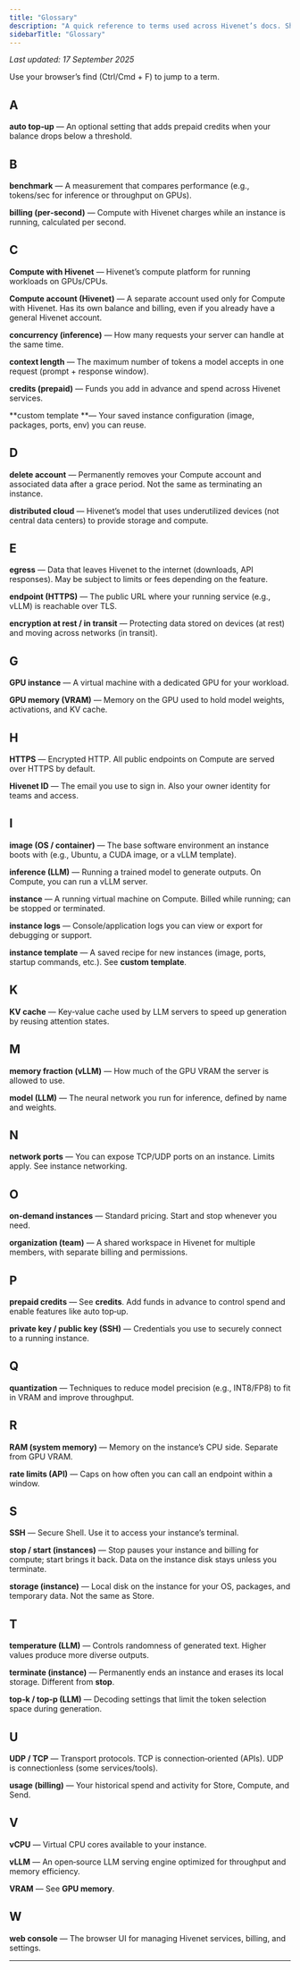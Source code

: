 ```yaml
---
title: "Glossary"
description: "A quick reference to terms used across Hivenet’s docs. Short, plain‑English definitions. Alphabetical."
sidebarTitle: "Glossary"
---
```


_Last updated: 17 September 2025_

<Tip>
  Use your browser’s find (Ctrl/Cmd + F) to jump to a term.
</Tip>

## A

**auto top‑up** — An optional setting that adds prepaid credits when your balance drops below a threshold.

## B

**benchmark** — A measurement that compares performance (e.g., tokens/sec for inference or throughput on GPUs).

**billing (per‑second)** — Compute with Hivenet charges while an instance is running, calculated per second.

## C

**Compute with Hivenet** — Hivenet’s compute platform for running workloads on GPUs/CPUs.

**Compute account (Hivenet)** — A separate account used only for Compute with Hivenet. Has its own balance and billing, even if you already have a general Hivenet account.

**concurrency (inference)** — How many requests your server can handle at the same time.

**context length** — The maximum number of tokens a model accepts in one request (prompt + response window).

**credits (prepaid)** — Funds you add in advance and spend across Hivenet services.

**custom template **— Your saved instance configuration (image, packages, ports, env) you can reuse.

## D

**delete account** — Permanently removes your Compute account and associated data after a grace period. Not the same as terminating an instance.

**distributed cloud** — Hivenet’s model that uses underutilized devices (not central data centers) to provide storage and compute.

## E

**egress** — Data that leaves Hivenet to the internet (downloads, API responses). May be subject to limits or fees depending on the feature.

**endpoint (HTTPS)** — The public URL where your running service (e.g., vLLM) is reachable over TLS.

**encryption at rest / in transit** — Protecting data stored on devices (at rest) and moving across networks (in transit).

## G

**GPU instance** — A virtual machine with a dedicated GPU for your workload.

**GPU memory (VRAM)** — Memory on the GPU used to hold model weights, activations, and KV cache.

## H

**HTTPS** — Encrypted HTTP. All public endpoints on Compute are served over HTTPS by default.

**Hivenet ID** — The email you use to sign in. Also your owner identity for teams and access.

## I

**image (OS / container)** — The base software environment an instance boots with (e.g., Ubuntu, a CUDA image, or a vLLM template).

**inference (LLM)** — Running a trained model to generate outputs. On Compute, you can run a vLLM server.

**instance** — A running virtual machine on Compute. Billed while running; can be stopped or terminated.

**instance logs** — Console/application logs you can view or export for debugging or support.

**instance template** — A saved recipe for new instances (image, ports, startup commands, etc.). See **custom template**.

## K

**KV cache** — Key‑value cache used by LLM servers to speed up generation by reusing attention states.

## M

**memory fraction (vLLM)** — How much of the GPU VRAM the server is allowed to use.

**model (LLM)** — The neural network you run for inference, defined by name and weights.

## N

**network ports** — You can expose TCP/UDP ports on an instance. Limits apply. See instance networking.

## O

**on-demand instances** — Standard pricing. Start and stop whenever you need.

**organization (team)** — A shared workspace in Hivenet for multiple members, with separate billing and permissions.

## P

**prepaid credits** — See **credits**. Add funds in advance to control spend and enable features like auto top‑up.

**private key / public key (SSH)** — Credentials you use to securely connect to a running instance.

## Q

**quantization** — Techniques to reduce model precision (e.g., INT8/FP8) to fit in VRAM and improve throughput.

## R

**RAM (system memory)** — Memory on the instance’s CPU side. Separate from GPU VRAM.

**rate limits (API)** — Caps on how often you can call an endpoint within a window.

## S

**SSH** — Secure Shell. Use it to access your instance’s terminal.

**stop / start (instances)** — Stop pauses your instance and billing for compute; start brings it back. Data on the instance disk stays unless you terminate.

**storage (instance)** — Local disk on the instance for your OS, packages, and temporary data. Not the same as Store.

## T

**temperature (LLM)** — Controls randomness of generated text. Higher values produce more diverse outputs.

**terminate (instance)** — Permanently ends an instance and erases its local storage. Different from **stop**.

**top‑k / top‑p (LLM)** — Decoding settings that limit the token selection space during generation.

## U

**UDP / TCP** — Transport protocols. TCP is connection‑oriented (APIs). UDP is connectionless (some services/tools).

**usage (billing)** — Your historical spend and activity for Store, Compute, and Send.

## V

**vCPU** — Virtual CPU cores available to your instance.

**vLLM** — An open‑source LLM serving engine optimized for throughput and memory efficiency.

**VRAM** — See **GPU memory**.

## W

**web console** — The browser UI for managing Hivenet services, billing, and settings.

---